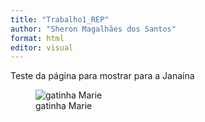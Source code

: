 ```yaml
---
title: "Trabalho1_REP"
author: "Sheron Magalhães dos Santos"
format: html
editor: visual
---
```


Teste da página para mostrar para a Janaína

![gatinha Marie](https://img.elo7.com.br/product/zoom/3606EC0/gatinha-marie-mini-painel-70cm-festas.jpg)